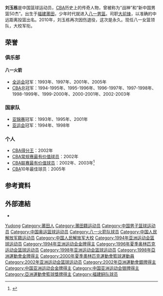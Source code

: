 {{篮球运动员
| name = 刘玉栋
| position = [[大前锋|大前锋]]
| height = {{height|m=1.98}}
| weight = {{weight|kg=108}}
| nationality = {{PRC}}
| birth_date ={{Birth date and age|year=1970|month=10|day=23}}
| birth_place = {{PRC}}[[福建省|福建省]][[莆田市|莆田市]]
| career_start = 1995年
| career_end =2010年 
| years1 = 1995-2003
| team1 = [[八一火箭篮球俱乐部|八一火箭]]
| years2 = 2007-2010
| team2 = [[福建鲟浔兴篮球俱乐部|福建鲟]]
}}
{{Infobox military person
| name          = 劉玉棟
| image         = 
| alt           = 
| birth_name    = 
| birth_date    = {{Birth date and age|year=1970|month=10|day=23}}
| birth_place   = {{CHN-1949}}福建省
| death_date    = <!-- 卒年在前生年在后 {{Death date and age|YYYY|MM|DD|YYYY|MM|DD}} -->
| death_place   = 
| placeofburial_label = 
| placeofburial = 
| placeofburial_coordinates = <!-- {{Coord|LAT|LONG|display=inline,title}} -->
| allegiance    = {{PLA}}
| branch        = 
| serviceyears  = 1989年－
| rank          = 大校
| servicenumber = 
| unit          = 
| commands      = 
| awards        =
| memorials     =
| spouse        = 
| relations     =
| signature     = 
}}
'''刘玉栋'''{{BD|1970年|10月23日||}}是中国篮球运动员，[[CBA|CBA]]历史上的传奇人物，曾被称为“战神”和“新中国男篮50杰”。出生于[[福建|福建]][[莆田|莆田]]，少年时代就进入[[八一男篮|八一男篮]]。司职[[大前锋|大前锋]]，以准确的中远距离投篮出名。2010年，刘玉栋再次因伤退役，这次是永久。现任八一女篮领队，大校军衔。

==荣誉==
===俱乐部===
====八一火箭====
* [[中华人民共和国全国运动会|全运会]]冠军：1993年、1997年、2001年、2005年
* [[中国男子篮球职业联赛|CBA]]总冠军：1994-1995年、1995-1996年、1996-1997年、1997-1998年、1998-1999年、1999-2000年、2000-2001年、2002-2003年

===国家队===
* [[亚洲篮球锦标赛|亚锦赛]]冠军：1993年、1995年、2001年
* [[亚洲运动会|亚运会]]冠军：1994年、1998年

===个人===
* [[中国男子篮球职业联赛得分王|CBA得分王]]：2002年
* [[中国男子篮球职业联赛常规赛最有价值球员|CBA常规赛最有价值球员]]：2002年
* [[中国男子篮球职业联赛总决赛最有价值球员|CBA联赛最有价值球员]]：2002年、2003年<ref>{{Cite web|title=刘玉栋:十块碎骨铺就封神路-考古系-网易体育|url=http://sports.163.com/special/cbazt/cbaliuyudong.html|work=sports.163.com|accessdate=2019-02-12|archive-url=https://web.archive.org/web/20190212190411/http://sports.163.com/special/cbazt/cbaliuyudong.html|archive-date=2019-02-12|dead-url=yes}}</ref>
* [[中国男子篮球职业联赛|CBA]]10年最佳球员：2005年

== 参考資料 ==
{{Reflist}}

== 外部連結 ==
*{{IOC profile|id=yudong-liu}}

{{s-start}}
{{s-sports|oly}}
{{succession box
| before = [[宋力刚|宋力刚]]
| title = {{PRC}}[[夏季奥林匹克运动会|夏奥会]]代表团[[奧林匹克運動會中國代表團#夏季奥运会_2|开幕式旗手]] 
| years = [[1996年夏季奥林匹克运动会|1996年夏季奥林匹克运动会]]·{{USA}}[[亚特兰大|亚特兰大]]<br>[[2000年夏季奥林匹克运动会|2000年夏季奥林匹克运动会]]·{{AUS}}[[悉尼|悉尼]]
| after = [[姚明|姚明]]
}}
{{s-end}}
{{Navboxes|title=刘玉栋的个人荣誉|list1=
{{新中国篮球50杰}}
{{CBA常规赛最有价值球员}}
{{CBA总决赛最有价值球员}}
{{CBA全明星正赛最有价值球员}}
}}
{{Navboxes|title=刘玉栋在国际大赛的参赛情况|list1=
{{中国1994年世界篮球锦标赛参赛名单}}
{{1995年男篮亚锦赛中国队阵容}}
{{1996年奥运会男子篮球中国参赛名单}}
{{1997年男篮亚锦赛中国队阵容}}
{{1999年男篮亚锦赛中国队阵容}}
{{2000年奥运会男子篮球中国参赛名单}}
{{2001年男篮亚锦赛中国队阵容}}
{{2002年世界男篮锦标赛中国参赛名单}}
}}
{{Navboxes|title=刘玉栋在职业联赛的夺冠情况|list1=
{{1995-96赛季CBA总冠军|1}}
{{1996-97赛季CBA总冠军|1}}
{{1997-98赛季CBA总冠军|1}}
{{1998-99赛季CBA总冠军|1}}
{{1999-2000赛季CBA总冠军|1}}
{{2000-01赛季CBA总冠军|1}}
{{2002-03赛季CBA总冠军|1}}
}}
{{Authority control}}
{{DEFAULTSORT:Liu, Yudong}}

[[Category:刘姓|Yudong]]
[[Category:莆田人|Category:莆田人]]
[[Category:莆田籍运动员|Category:莆田籍运动员]]
[[Category:中国男子篮球运动员|Category:中国男子篮球运动员]]
[[Category:中国奥运篮球运动员|Category:中国奥运篮球运动员]]
[[Category:八一火箭队球员|Category:八一火箭队球员]]
[[Category:中国人民解放军籍运动员|Category:中国人民解放军籍运动员]]
[[Category:中国人民解放军大校|Category:中国人民解放军大校]]
[[Category:1994年亚洲运动会篮球运动员|Category:1994年亚洲运动会篮球运动员]]
[[Category:1994年亚洲运动会金牌得主|Category:1994年亚洲运动会金牌得主]]
[[Category:1996年夏季奥林匹克运动会篮球运动员|Category:1996年夏季奥林匹克运动会篮球运动员]]
[[Category:1998年亚洲运动会篮球运动员|Category:1998年亚洲运动会篮球运动员]]
[[Category:1998年亞洲運動會金牌得主|Category:1998年亞洲運動會金牌得主]]
[[Category:2000年夏季奧林匹克運動會籃球運動員|Category:2000年夏季奧林匹克運動會籃球運動員]]
[[Category:2002年亚洲运动会篮球运动员|Category:2002年亚洲运动会篮球运动员]]
[[Category:2002年亞洲運動會銀牌得主|Category:2002年亞洲運動會銀牌得主]]
[[Category:中国亚洲运动会金牌得主|Category:中国亚洲运动会金牌得主]]
[[Category:中国亚洲运动会银牌得主|Category:中国亚洲运动会银牌得主]]
[[Category:亞洲運動會籃球獎牌得主|Category:亞洲運動會籃球獎牌得主]]
[[Category:福建鲟队球员|Category:福建鲟队球员]]